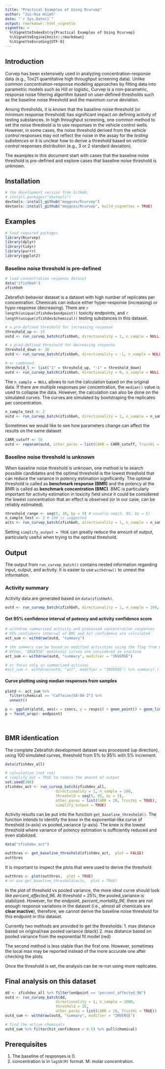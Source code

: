```yaml
---
title: "Practical Examples of Using Rcurvep"
author: "Jui-Hua Hsieh"
date: "`r Sys.Date()`"
output: rmarkdown::html_vignette
vignette: >
  %\VignetteIndexEntry{Practical Examples of Using Rcurvep}
  %\VignetteEngine{knitr::rmarkdown}
  %\VignetteEncoding{UTF-8}
---
```


## Introduction

Curvep has been extensively used in analyzing concentration-response data (e.g., Tox21 quantitative high throughput screening data). Unlike common concentration-response modeling approaches by fitting data into parametric models such as Hill or logistic, Curvep is a non-parametric, response noise filtering algorithm based on user-defined thresholds such as the baseline noise threshold and the maximum curve deviation. 

Among thresholds, it is known that the baseline noise threshold (or minimum response threshold) has significant impact on defining activity of testing substances. In high throughput screening, one common method to set the noise threshold is to use responses in the vehicle control wells. However, in some cases, the noise threshold derived from the *vehicle control* responses may not reflect the noise in the assay for the *testing substances* or it is unclear how to derive a threshold based on *vehicle control* responses distribution (e.g., 3 or 2 standard deviation).

The examples in this document start with cases that the baseline noise threshold is pre-defined and explore cases that baseline noise threshold is unknown.

## Installation

```r

# the development version from GitHub:
# install.packages("devtools")
devtools::install_github("moggces/Rcurvep")
devtools::install_github("moggces/Rcurvep", build_vignettes = TRUE)
```


## Examples

```r
# load required packages
library(Rcurvep)
library(dplyr)
library(tidyr)
library(purrr)
library(ggplot2)
```


### Baseline noise threshold is pre-defined

```r
# load concentration response dataset
data("zfishbeh")
zfishbeh
```

Zebrafish behavior dataset is a dataset with high number of replicates per concentration. Chemicals can induce either hyper-response (increasing) or hypo-response (decreasing). There are `r length(unique(zfishdev$endpoint))` toxicity endpoints, and `r length(unique(zfishdev$chemical))` testing substances in this dataset.  

```r

# a pre-defined threshold for increasing response
threshold_up <- 15
outd <- run_curvep_batch(zfishbeh, directionality = 1, n_sample = NULL, threshold = threshold_up, other_paras = list(CARR = 20, TrustHi = TRUE))

# a pred-defined threshold for decreasing response
threshold_down <- 30
outd <- run_curvep_batch(zfishbeh, directionality = -1, n_sample = NULL, threshold = threshold_down, other_paras = list(CARR = 20, TrustHi = TRUE))

# or combined
threshold_l <- list("1" = threshold_up, "-1" = threshold_down)
outd <- run_curvep_batch(zfishbeh, directionality = 0, n_sample = NULL, threshold = threshold_l, other_paras = list(CARR = 20, TrustHi = TRUE))


```

The `n_sample = NULL` allows to run the calculation based on the original data. If there are multiple responses per concentration, the `median()` value is used to collapse the data. However, the calculation can also be done on the simulated curves. The curves are simulated by bootstraping the replicates per concentration. 

```r

n_sample_test <- 2
outd <- run_curvep_batch(zfishbeh, directionality = 1, n_sample = n_sample_test, threshold = 15, other_paras = list(CARR = 20, TrustHi = TRUE))

```

Sometimes we would like to see how parameters change can affect the results on the same dataset 

```r

CARR_cutoff <- 50
outd <- reparam(outd, other_paras = list(CARR = CARR_cutoff, TrustHi = TRUE))

```


### Baseline noise threshold is unknown

When baseline noise threshold is unknown, one method is to search possible candidates and the optimal threshold is the lowest threshold that can reduce the variance in potency estimation significantly. The optimal threshold is called as **benchmark response (BMR)** and the potency at the BMR is called as **benchmark concentration (BMC)**. BMC is particularly important for activity estimation in toxicity field since it could be considered the lowest concentration that an effect is observed (or in our case, can be reliably estimated).

```r

threshold_range <- seq(5, 10, by = 5) # usually seq(5, 95, by = 5)
n_sample_test <- 2 # 100 is suggested
acts <- run_curvep_batch(zfishbeh, directionality = 1, n_sample = n_sample_test, threshold = threshold_range, other_paras = list(CARR = 20, TrustHi = TRUE), simplify_output = TRUE)

```

Setting `simplify_output = TRUE` can greatly reduce the amount of output, particularly useful when trying to the optimal threshold.

## Output

The output from `run_curvep_batch()` contains nested information regarding input, output, and activity. It is easier to use `withdraw()` to unnest the information. 

### Activity summary

Activity data are generated based on `data(zfishbeh)`.

```r

outd <- run_curvep_batch(zfishbeh, directionality = 1, n_sample = 100, threshold = 15, other_paras = list(CARR = 20, TrustHi = TRUE))
```

#### Get 95% confidence interval of potency and activity confidence score

```r

# withdraw summarized activity and processed concentration responses
# 95% confidence interval of BMC and hit confidence are calculated
act_sum <- withdraw(outd, "summary")

# the summary can be based on modified activities using the flag from Curvep 
# Often, "INVERSE" monotonic curves are considered as inactive
act_sum <- withdraw(outd, "summary", modifier = "INVERSE")

# or focus only on summarized activies
#act_sum <- withdraw(outd, "act", modifier = "INVERSE") %>% summary(.)


```

#### Curve plotting using median responses from samples

```r
 
plotd <- act_sum %>% 
  filter(chemical == "Caffeine|58-08-2") %>%
  unnest() 

p <- ggplot(plotd, aes(x = concs, y = resps)) + geom_point() + geom_line()
p + facet_wrap(~ endpoint)

  
```


## BMR identication

The complete Zebrafish development dataset was processed (up direction), using 100 simulated curves, threshold from 5% to 95% with 5% increment. 

```r
data(zfishdev_all)

# calculation (not run)
# simplify_out = TRUE to reduce the amount of output
set.seed(300)
zfishdev_act <- run_curvep_batch(zfishdev_all, 
                       directionality = 1, n_sample = 100, 
                       threshold = seq(5, 95, by = 5), 
                       other_paras = list(CARR = 20, TrustHi = TRUE),
                       simplify_output = TRUE)
```

Activity results can be put into the function `get_baseline_threshold()`. The function intends to identify the *knee* in the exponential-like curve of threshold (x-axis) vs pooled_variance (y-axis). The *knee* is the lowest threshold where variance of potency estimation is sufficiently reduced and even stabilized. 

```r

data("zfishdev_act")

outthres <- get_baseline_threshold(zfishdev_act,  plot = FALSE)
outthres
```

It is important to inspect the plots that were used to derive the threshold.

```r

outthres <- plot(outthres,  plot = TRUE)
# or use get_baseline_threshold(acts,  plot = TRUE)

```

In the plot of threshold vs pooled variance, the more ideal curve should look like *percent_affected_96*. At threshold = 25%, the pooled_variance is stabilized. However, for the endpoint, *percent_mortality_96*, there are not enough response variations in the dataset (i.e., almost all chemicals are **clear inactive**), therefore, we cannot derive the baseline noise threshold for this endpoint in this dataset. 

Currently two methods are provided to get the thresholds:
  1. max distance based on original/raw pooled variance (black)
  2. max distance based on pooled variance from the exponential fit model (red)

The second method is less stable than the first one. However, sometimes the local max may be reported instead of the more accurate one after checking the plots. 

Once the threshold is set, the analysis can be re-run using more replicates. 

## Final analysis on this dataset

```r

dd <- zfishdev_all %>% filter(endpoint == "percent_affected_96")
outd <- run_curvep_batch(dd, 
                       directionality = 1, n_sample = 1000, 
                       threshold = 25, 
                       other_paras = list(CARR = 20, TrustHi = TRUE))
outd_sum <- withdraw(outd, "summary", modifier = "INVERSE")

# find the active chemicals
outd_sum %>% filter(hit_confidence > 0.5) %>% pull(chemical)
```


## Prerequisites

1. The baseline of responses is 0. 
2. concentration is in `log10(M)` format. M: molar concentration.





